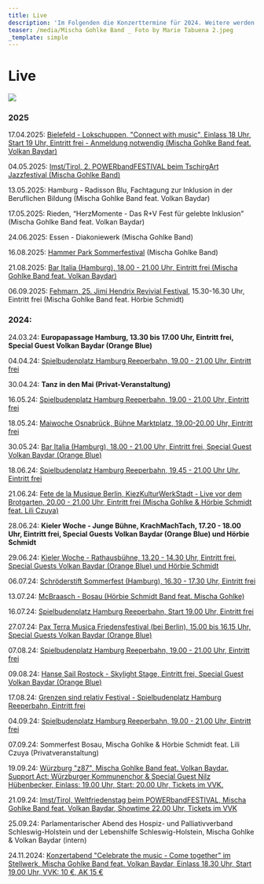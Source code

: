 ```yaml
---
title: Live
description: 'Im Folgenden die Konzerttermine für 2024. Weitere werden folgen. :)'
teaser: /media/Mischa Gohlke Band _ Foto by Marie Tabuena 2.jpeg
_template: simple
---
```


# Live

![](</media/MG Prio DSC03330(1)(1).jpg>)

### 2025

17.04.2025: [Bielefeld - Lokschuppen, "Connect with music", Einlass 18 Uhr, Start 19 Uhr, Eintritt frei - Anmeldung notwendig (Mischa Gohlke Band feat. Volkan Baydar)](https://www.lokschuppen-bielefeld.de/event/connect-with-music/)

04.05.2025: [Imst/Tirol, 2. POWERbandFESTIVAL beim TschirgArt Jazzfestival (Mischa Gohlke Band)](https://powerbandtirol.at/powerbandfestival-2/)

13.05.2025: Hamburg - Radisson Blu, Fachtagung zur Inklusion in der Beruflichen Bildung (Mischa Gohlke Band feat. Volkan Baydar)

17.05.2025: Rieden, “HerzMomente - Das R+V Fest für gelebte Inklusion” (Mischa Gohlke Band feat. Volkan Baydar)

24.06.2025: Essen - Diakoniewerk (Mischa Gohlke Band)

16.08.2025: [Hammer Park Sommerfestival](https://www.hamm-wir-alles.de/veranstaltungen/hammer-sommerfestival)  (Mischa Gohlke Band)

21.08.2025: [Bar Italia (Hamburg), 18.00 - 21.00 Uhr, Eintritt frei (Mischa Gohlke Band feat. Volkan Baydar)]()

06.09.2025: [Fehmarn, 25. Jimi Hendrix Revivial Festival](https://fehmarnfestivalgroup.com/), 15.30-16.30 Uhr, Eintritt frei (Mischa Gohlke Band feat. Hörbie Schmidt)

### 2024:

24.03.24: **Europapassage Hamburg, 13.30 bis 17.00 Uhr, Eintritt frei, Special Guest Volkan Baydar (Orange Blue)**

04.04.24: [Spielbudenplatz Hamburg Reeperbahn, 19.00 - 21.00 Uhr, Eintritt frei](https://spielbudenplatz.eu/erleben/events/mischa-gohlke-band)

30.04.24: **Tanz in den Mai (Privat-Veranstaltung)**

16.05.24: [Spielbudenplatz Hamburg Reeperbahn, 19.00 - 21.00 Uhr, Eintritt frei](https://spielbudenplatz.eu/erleben/events/biergarten)

18.05.24: [Maiwoche Osnabrück, Bühne Marktplatz, 19.00-20.00 Uhr, Eintritt frei](https://erleben.osnabrueck.de/de/stadt-erleben/city-events/maiwoche/marktplatz/)

30.05.24: [Bar Italia (Hamburg), 18.00 - 21.00 Uhr, Eintritt frei, Special Guest Volkan Baydar (Orange Blue)](https://www.bar-italia.hamburg/livemusik)

18.06.24: [Spielbudenplatz Hamburg Reeperbahn, 19.45 - 21.00 Uhr Uhr, Eintritt frei](https://spielbudenplatz.eu/erleben/events/biergarten)

21.06.24: [Fete de la Musique Berlin, KiezKulturWerkStadt - Live vor dem Brotgarten, 20.00 - 21.00 Uhr, Eintritt frei (Mischa Gohlke & Hörbie Schmidt feat. Lili Czuya)](https://www.kiezkulturwerkstadt.de/veranstaltung/die-fete-de-la-musique/)

28.06.24: **Kieler Woche - Junge Bühne, KrachMachTach, 17.20 - 18.00 Uhr, Eintritt frei, Special Guests Volkan Baydar (Orange Blue) und Hörbie Schmidt**

29.06.24: [Kieler Woche - Rathausbühne, 13.20 - 14.30 Uhr, Eintritt frei, Special Guests Volkan Baydar (Orange Blue) und Hörbie Schmidt](https://www.grenzensindrelativ.de/live/kieler-woche-rathausbuehne-290624-festival-der-vielfalt)

06.07.24: [Schröderstift Sommerfest (Hamburg), 16.30 - 17.30 Uhr, Eintritt frei](https://msv-schroederstift.de/)

13.07.24: [McBraasch - Bosau (Hörbie Schmidt Band feat. Mischa Gohlke)](https://www.mcbraasch.de/)

16.07.24: [Spielbudenplatz Hamburg Reeperbahn, Start 19.00 Uhr, Eintritt frei](https://spielbudenplatz.eu/erleben/events/biergarten)

27.07.24: [Pax Terra Musica Friedensfestival (bei Berlin), 15.00 bis 16.15 Uhr, Special Guests Volkan Baydar (Orange Blue)](https://www.pax-terra-musica.de/)

07.08.24: [Spielbudenplatz Hamburg Reeperbahn, 19.00 - 21.00 Uhr, Eintritt frei](https://spielbudenplatz.eu/erleben/events/biergarten)

09.08.24: [Hanse Sail Rostock - Skylight Stage, Eintritt frei, Special Guest Volkan Baydar (Orange Blue)](https://www.grenzensindrelativ.de/live/uebersicht)

17.08.24: [Grenzen sind relativ Festival - Spielbudenplatz Hamburg Reeperbahn, Eintritt frei](https://www.grenzensindrelativ.de/live/uebersicht)

04.09.24: [Spielbudenplatz Hamburg Reeperbahn, 19.00 - 21.00 Uhr, Eintritt frei](https://spielbudenplatz.eu/erleben/events/biergarten)

07.09.24: Sommerfest Bosau, Mischa Gohlke & Hörbie Schmidt feat. Lili Czuya (Privatveranstaltung)

19.09.24: [Würzburg "z87", Mischa Gohlke Band feat. Volkan Baydar. Support Act: Würzburger Kommunenchor & Special Guest Nilz Hübenbecker, Einlass: 19.00 Uhr, Start: 20.00 Uhr, Tickets im VVK. ](https://z87.de/event/240919/)

21.09.24: [Imst/Tirol, Weltfriedenstag beim POWERbandFESTIVAL, Mischa Gohlke Band feat. Volkan Baydar, Showtime 22.00 Uhr, Tickets im VVK](https://kupfticket.com/events/powerbandfestival)

25.09.24: Parlamentarischer Abend des Hospiz- und Palliativverband Schleswig-Holstein und der Lebenshilfe Schleswig-Holstein, Mischa Gohlke & Volkan Baydar (intern)

24.11.2024: [Konzertabend "Celebrate the music - Come together" im Stellwerk, Mischa Gohlke Band feat. Volkan Baydar, Einlass 18.30 Uhr, Start 19.00 Uhr, VVK: 10 €, AK 15 € ](https://www.grenzensindrelativ.de/live/konzertabend-celebrate-the-music-come-together-241124-stellwerk)
